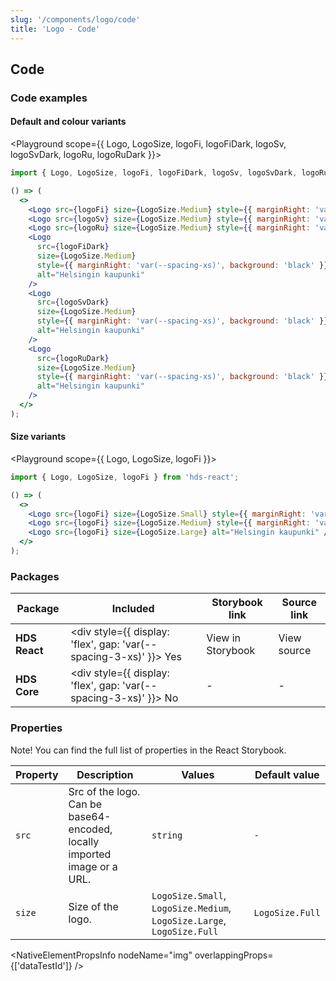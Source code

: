 ```yaml
---
slug: '/components/logo/code'
title: 'Logo - Code'
---
```




## Code

### Code examples

#### Default and colour variants

<Playground scope={{ Logo, LogoSize, logoFi, logoFiDark, logoSv, logoSvDark, logoRu, logoRuDark }}>

```jsx
import { Logo, LogoSize, logoFi, logoFiDark, logoSv, logoSvDark, logoRu, logoRuDark } from 'hds-react';

() => (
  <>
    <Logo src={logoFi} size={LogoSize.Medium} style={{ marginRight: 'var(--spacing-xs)' }} alt="Helsingin kaupunki" />
    <Logo src={logoSv} size={LogoSize.Medium} style={{ marginRight: 'var(--spacing-xs)' }} alt="Helsingin kaupunki" />
    <Logo src={logoRu} size={LogoSize.Medium} style={{ marginRight: 'var(--spacing-xs)' }} alt="Helsingin kaupunki" />
    <Logo
      src={logoFiDark}
      size={LogoSize.Medium}
      style={{ marginRight: 'var(--spacing-xs)', background: 'black' }}
      alt="Helsingin kaupunki"
    />
    <Logo
      src={logoSvDark}
      size={LogoSize.Medium}
      style={{ marginRight: 'var(--spacing-xs)', background: 'black' }}
      alt="Helsingin kaupunki"
    />
    <Logo
      src={logoRuDark}
      size={LogoSize.Medium}
      style={{ marginRight: 'var(--spacing-xs)', background: 'black' }}
      alt="Helsingin kaupunki"
    />
  </>
);
```

</Playground>

#### Size variants

<Playground scope={{ Logo, LogoSize, logoFi }}>

```jsx
import { Logo, LogoSize, logoFi } from 'hds-react';

() => (
  <>
    <Logo src={logoFi} size={LogoSize.Small} style={{ marginRight: 'var(--spacing-xs)' }} alt="Helsingin kaupunki" />
    <Logo src={logoFi} size={LogoSize.Medium} style={{ marginRight: 'var(--spacing-xs)' }} alt="Helsingin kaupunki" />
    <Logo src={logoFi} size={LogoSize.Large} alt="Helsingin kaupunki" />
  </>
);
```

</Playground>

### Packages

| Package       | Included                                                                                        | Storybook link                                                                                                                              | Source link                                                                                                                                                                                                       |
| ------------- | ----------------------------------------------------------------------------------------------- | ------------------------------------------------------------------------------------------------------------------------------------------- | ----------------------------------------------------------------------------------------------------------------------------------------------------------------------------------------------------------------- |
| **HDS React** | <div style={{ display: 'flex', gap: 'var(--spacing-3-xs)' }}><IconCheckCircleFill /> Yes </div> | <Link openInNewTab openInNewTabAriaLabel="Opens in a new tab" href="/storybook/react/?path=/story/components-logo">View in Storybook</Link> | <ExternalLink openInNewTab openInNewTabAriaLabel="Opens in a new tab" href="https://github.com/City-of-Helsinki/helsinki-design-system/tree/master/packages/react/src/components/logo">View source</ExternalLink> |
| **HDS Core**  | <div style={{ display: 'flex', gap: 'var(--spacing-3-xs)' }}><IconCrossCircle /> No </div>      | -                                                                                                                                           | -                                                                                                                                                                                                                 |

### Properties

Note! You can find the full list of properties in the <Link openInNewTab openInNewTabAriaLabel="Opens in a new tab" href="/storybook/react/?path=/story/components-logo">React Storybook.</Link>

| Property | Description                                                              | Values                                                                 | Default value   |
| -------- | ------------------------------------------------------------------------ | ---------------------------------------------------------------------- | --------------- |
| `src`    | Src of the logo. Can be base64-encoded, locally imported image or a URL. | `string`                                                               | `-`             |
| `size`   | Size of the logo.                                                        | `LogoSize.Small`, `LogoSize.Medium`, `LogoSize.Large`, `LogoSize.Full` | `LogoSize.Full` |

<NativeElementPropsInfo nodeName="img" overlappingProps={['dataTestId']} />
